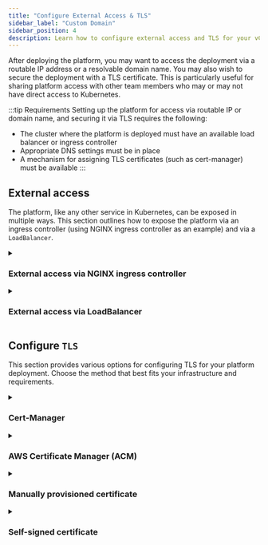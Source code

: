 ```yaml
---
title: "Configure External Access & TLS"
sidebar_label: "Custom Domain"
sidebar_position: 4
description: Learn how to configure external access and TLS for your vCluster Platform deployment, including setting up ingress controllers, load balancers, and various certificate options.
---
```



After deploying the platform, you may want to access the deployment via a routable IP address or a resolvable domain name. You may also wish to secure the deployment with a TLS certificate. This is particularly useful for sharing platform access with other team members who may or may not have direct access to Kubernetes.

:::tip Requirements
Setting up the platform for access via routable IP or domain name, and securing it via TLS requires the following:
- The cluster where the platform is deployed must have an available load balancer or ingress controller
- Appropriate DNS settings must be in place
- A mechanism for assigning TLS certificates (such as cert-manager) must be available
:::

## External access

The platform, like any other service in Kubernetes, can be exposed in multiple ways. This section outlines how to expose the platform via an ingress controller (using NGINX ingress controller as an example) and via a `LoadBalancer`.

<details>
  <summary>

### External access via NGINX ingress controller

  </summary>
  <Tabs
    defaultValue="automatic"
    values={[
      { label: "Automatic or existing installation", value: "automatic" },
      { label: "Manual ingress controller installation", value: "manual" },
    ]}
  >
    <TabItem value="automatic">
      <PartialExposeNginx />
    </TabItem>
    <TabItem value="manual">
      <PartialExposeNginxManual />
    </TabItem>
  </Tabs>
</details>

<details>
  <summary>

### External access via LoadBalancer

  </summary>

<Flow>
    <Step>
        <Tabs
            defaultValue="aws"
            values={[
                {label: 'AWS ELB + ACM', value: 'aws'},
                {label: 'Other load balancers', value: 'other'},
            ]}>
            <TabItem value="aws">
                <PartialExposeLoadBalancerAWS/>
            </TabItem>
            <TabItem value="other">
                <PartialExposeLoadBalancerOther/>
            </TabItem>
        </Tabs>
    </Step>
    <Step>
        <PartialExposeLoadBalancerApply/>
    </Step>
    <Step>
        <PartialExposeLoadBalancerExternalIP/>
    </Step>
    <Step>
        <PartialExposeLoadBalancerValidate/>
    </Step>
</Flow>
</details>

## Configure `TLS`

This section provides various options for configuring TLS for your platform deployment. Choose the method that best fits your infrastructure and requirements.

<details>
  <summary>

### Cert-Manager

  </summary>

<Flow id="cert-manager">
  <Step>

Install `cert-manager` to your cluster:

```bash title="Install cert-manager"
helm upgrade --install  cert-manager cert-manager  --repository-config=''\
  --namespace cert-manager  --create-namespace \
  --repo https://charts.jetstack.io \
  --set installCRDs=true \
  --wait
```

  </Step>
  <Step>

Edit your existing `vcluster-platform.yaml` file, or create a new file named `vcluster-platform.yaml` with the following content:

```yaml title="vcluster-platform.yaml" {3-4}
ingress:
  enabled: true
  annotations:
    # Make sure the following line matches the name of your issuer (or use the section below to create one)
    cert-manager.io/cluster-issuer: lets-encrypt-http-issuer
  tls:
    enabled: true
    secret: tls-vcluster-platform

certIssuer:
  create: true # Change this if you already have your own cert-issuer
  name: lets-encrypt-http-issuer
  email: "YOUR_EMAIL" # REQUIRED
  secretName: vcluster-platform-letsencrypt-credentials
  httpResolver:
    enabled: true
    ingressClass: nginx
  resolvers: []
  server: https://acme-v02.api.letsencrypt.org/directory
```

  </Step>
  <Step>
    <PartialAdminSetVersion/>
  </Step>
  <Step>
    <PartialAdminUpgrade/>
  </Step>
</Flow>

</details>

<details>
  <summary>

### AWS Certificate Manager (ACM)

  </summary>

<Tabs
  defaultValue="ingress"
  values={[
    { label: 'Domain via ingress', value: 'ingress', },
    { label: 'Domain via load balancer', value: 'lb', },
  ]
}>
<TabItem value="ingress">

<Flow id="acm-ingress">
  <Step>

Determine the External-IP address of your ingress:

```bash title="Get ingress external IP"
kubectl get ingress -n vcluster-platform
NAME           CLASS    HOSTS                ADDRESS          PORTS     AGE
loft-ingress   <none>   vcluster-platform.mydomain.tld    x.x.x.x          80, 443   10m
                                             ^^^^^^^
```

  </Step>
  <Step>

Find the AWS Elastic Load Balancer (ELB) for this IP address in the AWS console.

  </Step>
  <Step>

Switch to the "Listeners" tab.

  </Step>
  <Step>

In the "SSL Certificates" column, click on the "View/edit certificates" link.

  </Step>
  <Step>

Click on the "+" symbol next to the "Certificates" tab and add your Access Control Manager (ACM) managed certificate to the ingress controller's Load Balancer.

  </Step>
</Flow>

</TabItem>
<TabItem value="lb">

Make sure to follow the [Load Balancer > AWS ELB + ACM](#external-access-via-loadbalancer) guide above.

</TabItem>
</Tabs>

</details>

<details>
  <summary>

### Manually provisioned certificate

  </summary>

<Flow id="cert-manual">
  <Step>

Create a Kubernetes secret from your certificate:

```bash title="Create TLS secret"
kubectl create secret generic tls-vcluster-platform -n vcluster-platform --type=kubernetes.io/tls \
  --from-file=tls.crt=tls.crt \
  --from-file=tls.key=tls.key
```

  </Step>
  <Step>

Edit your existing `vcluster-platform.yaml` file, or create a new file named `vcluster-platform.yaml` with the following content:

<Tabs
  defaultValue="ingress"
  values={[
    { label: 'Platform ingress handles TLS', value: 'ingress', },
    { label: 'Platform pod handles TLS', value: 'vcluster-platform', },
    { label: 'Load balancer handles TLS', value: 'lb', },
  ]
}>
<TabItem value="ingress">

```yaml title="vcluster-platform.yaml for ingress TLS"
ingress:
  tls:
    enabled: true
    secret: tls-vcluster-platform # Make sure this matches the name of your cert from the previous step
```

If you want to [configure the platform with additionalCA](/platform/configure/config.mdx#using-a-custom-certificate-authority), the Certificate Authority used for signing this certificate has to be added as a base64 encoded value:

```bash title="Encode CA certificate"
cat ca.crt | base64 -d
```

Use this output in the `.additionalCA` helm value.

</TabItem>
<TabItem value="vcluster-platform">

```yaml title="vcluster-platform.yaml for pod TLS"
tls:
  enabled: true
  secret: tls-vcluster-platform # Make sure this matches the name of your cert from the previous step
```

</TabItem>
<TabItem value="lb">

This must be configured outside of the platform deployment.

</TabItem>
</Tabs>

  </Step>
  <Step>
    <PartialAdminSetVersion/>
  </Step>
  <Step>
    <PartialAdminUpgrade/>
  </Step>
</Flow>

</details>

<details>
  <summary>

### Self-signed certificate

  </summary>

For testing or internal use, you can create and use a self-signed certificate.

<Flow id="cert-self-signed">
  <Step>
Create a new private key for Certificate Authority:

```bash title="Generate CA private key"
openssl genrsa 2048 > ca-key.pem
```

  </Step>
  <Step>

Create a new Certificate Authority:

```bash title="Generate CA certificate"
openssl req -new -x509 -nodes -days 365000 -key tls.key -out ca.crt
```

  </Step>
  <Step>

Create a new private key:

```bash title="Generate private key"
openssl genrsa -out tls.key 4096
```

  </Step>

  <Step>

Create a file named `ssl.conf` with the following content:

```ini title="ssl.conf" {9-12,26-27}
[ req ]
default_bits       = 4096
distinguished_name = req_distinguished_name
x509_extensions    = v3_ca
req_extensions     = v3_req
x509_extensions    = usr_cert

[ req_distinguished_name ]
organizationName          = Organization Name (for example company)
organizationName_default  = vcluster-platform
commonName                = Common Name (for example server FQDN or YOUR name)
commonName_default        = vcluster-platform.mydomain.tld

[ usr_cert ]
basicConstraints  = CA:FALSE
nsCertType        = client, server
keyUsage          = digitalSignature
extendedKeyUsage  = serverAuth, clientAuth

[ v3_req ]
subjectAltName   = @alt_names
extendedKeyUsage = serverAuth, clientAuth
basicConstraints = CA:FALSE
keyUsage         = digitalSignature

[ alt_names ]
DNS.1 = localhost
```

Set `commonName_default` and `DNS.1` to the domain you want to use.

  </Step>
  <Step>

Create a certificate signing request:

```bash title="Generate certificate signing request"
openssl req -new -sha256 \
    -out tls.csr \
    -key tls.key \
    -config ssl.conf
```

  </Step>
  <Step>

Generate the certificate:

```bash title="Generate certificate"
openssl x509 -req \
    -sha256 \
    -days 3650 \
    -in tls.csr \
    -out tls.crt \
    -extensions v3_req \
    -extfile ssl.conf \
    -CA ca.crt \
    -CAkey ca-key.pem
```

  </Step>
  <Step>

Create a Kubernetes secret from your certificate:

```bash title="Create TLS secret"
kubectl create secret generic tls-vcluster-platform -n vcluster-platform --type=kubernetes.io/tls \
  --from-file=tls.crt=tls.crt \
  --from-file=tls.key=tls.key
```

If you want to [configure the platform with additionalCA](/platform/configure/config.mdx#using-a-custom-certificate-authority), use:

```bash title="Encode CA certificate"
cat ca.crt | base64 -d
```

as an input for the `.additionalCA` helm value.

  </Step>
  <Step>

Edit your existing `vcluster-platform.yaml` file, or create a new file named `vcluster-platform.yaml` with the following content:

<Tabs
  defaultValue="ingress"
  values={[
    { label: 'Platform ingress handles TLS', value: 'ingress', },
    { label: 'Platform pod handles TLS', value: 'vcluster-platform', },
    { label: 'Load balancer handles TLS', value: 'lb', },
  ]
}>
<TabItem value="ingress">

```yaml title="vcluster-platform.yaml for ingress TLS"
ingress:
  tls:
    enabled: true
    secret: tls-vcluster-platform # Make sure this matches the name of your cert from the previous step
```

</TabItem>
<TabItem value="vcluster-platform">

```yaml title="vcluster-platform.yaml for pod TLS"
tls:
  enabled: true
  secret: tls-vcluster-platform # Make sure this matches the name of your cert from the previous step
```

</TabItem>
<TabItem value="lb">

This must be configured outside of the platform deployment.

</TabItem>
</Tabs>

  </Step>
  <Step>
    <PartialAdminSetVersion/>
  </Step>
  <Step>
    <PartialAdminUpgrade/>
  </Step>
</Flow>

</details>
